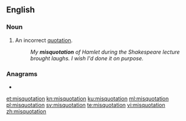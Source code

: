 ==English==

===Noun===
{{en-noun}}

# An incorrect [[quotation]].
#: ''My '''misquotation''' of Hamlet during the Shakespeare lecture brought laughs. I wish I'd done it on purpose.''

===Anagrams===
* {{l|en|antimosquito}}

[[et:misquotation]]
[[kn:misquotation]]
[[ku:misquotation]]
[[ml:misquotation]]
[[pl:misquotation]]
[[sv:misquotation]]
[[te:misquotation]]
[[vi:misquotation]]
[[zh:misquotation]]